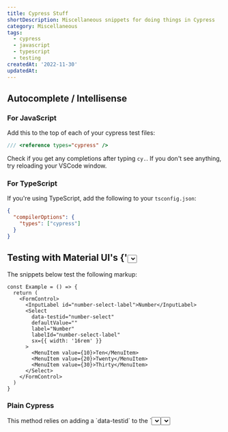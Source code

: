 ```yaml
---
title: Cypress Stuff
shortDescription: Miscellaneous snippets for doing things in Cypress
category: Miscellaneous
tags:
  - cypress
  - javascript
  - typescript
  - testing
createdAt: '2022-11-30'
updatedAt:
---
```


## Autocomplete / Intellisense

### For JavaScript

Add this to the top of each of your cypress test files:

```js
/// <reference types="cypress" />
```

Check if you get any completions after typing `cy.`. If you don't see anything,
try reloading your VSCode window.

### For TypeScript

If you're using TypeScript, add the following to your `tsconfig.json`:

```json
{
  "compilerOptions": {
    "types": ["cypress"]
  }
}
```

## Testing with Material UI's {'<Select>'} Component

The snippets below test the following markup:

```tsx
const Example = () => {
  return (
    <FormControl>
      <InputLabel id="number-select-label">Number</InputLabel>
      <Select
        data-testid="number-select"
        defaultValue=""
        label="Number"
        labelId="number-select-label"
        sx={{ width: '16rem' }}
      >
        <MenuItem value={10}>Ten</MenuItem>
        <MenuItem value={20}>Twenty</MenuItem>
        <MenuItem value={30}>Thirty</MenuItem>
      </Select>
    </FormControl>
  )
}
```

### Plain Cypress

<Note variant="warning">
  This method relies on adding a `data-testid` to the `<Select>`, and doesn't
  best reflect how an actual user would use it.
</Note>

```js
describe('some tests', () => {
  it('should work', () => {
    // Find the select using its `data-testid`
    cy.get('[data-testid="number-select"]')
      // alias the input for use later
      .as('number-select')
      // Click it
      .click()

    // Find the listbox that contains the options
    cy.get('[role="listbox"]')
      // Find the option with the value you want to click
      .get('[role="option"][data-value="20"]')
      // Click it
      .click()

    // Find the select by its alias
    cy.get('@number-select')
      // Check that value was selected correctly
      .contains(/twenty/i)
  })
})
```

### With `@testing-library/cypress`

<Note variant="info">
  This method requires that the select have a label, where the `id` on the
  label equals the `labelId` prop on the Select. It's a bit more work, but it's
  probably what you'd want anyway (having a label for the `<Select>`) and makes
  your component more accessible.
</Note>

```js
describe('some tests', () => {
  it('should work', () => {
    // Find the select by its label
    cy.findByLabelText(/number/i)
      // alias the input for use later
      .as('number-select')
      // Click it
      .click()

    // Find the listbox that contains the options by its label text
    cy.findByLabelText(/number/i, { selector: '[role="listbox"]' })
      // Find the option with the value you want to click by the text that's shown
      .findByText(/twenty/i, { selector: '[role="option"]' })
      // Click it
      .click()

    // Get the select by its alias
    cy.get('@number-select')
      // Check that value was selected correctly
      .contains(/twenty/i)
  })
})
```

<Note variant="info">
  Remember to add `import '@testing-library/cypress/add-commands'` to
  `cypress/support/commands.js`. See more details
  [here](https://testing-library.com/docs/cypress-testing-library/intro).
</Note>
